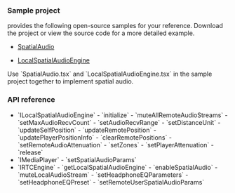 <PlatformWrapper platform="electron">

### Sample project

<Vg k="COMPANY" /> provides the following open-source samples for your reference. Download the project or view the source code for a more detailed example.

- [SpatialAudio](https://github.com/AgoraIO-Extensions/Electron-SDK/blob/main/example/src/renderer/examples/advanced/SpatialAudio/SpatialAudio.tsx) 

- [LocalSpatialAudioEngine](https://github.com/AgoraIO-Extensions/Electron-SDK/blob/main/example/src/renderer/examples/advanced/LocalSpatialAudioEngine/LocalSpatialAudioEngine.tsx)

<Admonition type="info">
Use `SpatialAudio.tsx` and `LocalSpatialAudioEngine.tsx` in the sample project together to implement spatial audio.
</Admonition>

### API reference

- <Link to="{{global.API_REF_ELECTRON_ROOT}}/class_ilocalspatialaudioengine.html#class_ilocalspatialaudioengine">`ILocalSpatialAudioEngine`</Link>
    - <Link to="{{global.API_REF_ELECTRON_ROOT}}/class_ilocalspatialaudioengine.html#api_ilocalspatialaudioengine_initialize">`initialize`</Link>
    - <Link to="{{global.API_REF_ELECTRON_ROOT}}/class_irtcengine.html#api_irtcengine_muteallremoteaudiostreams">`muteAllRemoteAudioStreams`</Link>
    - <Link to="{{global.API_REF_ELECTRON_ROOT}}/class_ibasespatialaudioengine.html#api_ibasespatialaudioengine_setmaxaudiorecvcount">`setMaxAudioRecvCount`</Link>
    - <Link to="{{global.API_REF_ELECTRON_ROOT}}/class_ibasespatialaudioengine.html#api_ibasespatialaudioengine_setaudiorecvrange">`setAudioRecvRange`</Link>
    - <Link to="{{global.API_REF_ELECTRON_ROOT}}/class_ibasespatialaudioengine.html#api_ibasespatialaudioengine_setdistanceunit">`setDistanceUnit`</Link>
    - <Link to="{{global.API_REF_ELECTRON_ROOT}}/class_ibasespatialaudioengine.html#api_ibasespatialaudioengine_updateselfposition">`updateSelfPosition`</Link>
    - <Link to="{{global.API_REF_ELECTRON_ROOT}}/class_ilocalspatialaudioengine.html#api_ilocalspatialaudioengine_updateremoteposition">`updateRemotePosition`</Link>
    - <Link to="{{global.API_REF_ELECTRON_ROOT}}/class_ibasespatialaudioengine.html#api_ibasespatialaudioengine_updateplayerpositioninfo">`updatePlayerPositionInfo`</Link>
    - <Link to="{{global.API_REF_ELECTRON_ROOT}}/class_ilocalspatialaudioengine.html#api_ilocalspatialaudioengine_clearremotepositions">`clearRemotePositions`</Link>
    - <Link to="{{global.API_REF_ELECTRON_ROOT}}/class_ibasespatialaudioengine.html#api_ilocalspatialaudioengine_setremoteaudioattenuation">`setRemoteAudioAttenuation`</Link>
    - <Link to="{{global.API_REF_ELECTRON_ROOT}}/class_ibasespatialaudioengine.html#api_ibasespatialaudioengine_setzones">`setZones`</Link>
    - <Link to="{{global.API_REF_ELECTRON_ROOT}}/class_ibasespatialaudioengine.html#api_ibasespatialaudioengine_setplayerattenuation">`setPlayerAttenuation`</Link>
    - <Link to="{{global.API_REF_ELECTRON_ROOT}}/class_ibasespatialaudioengine.html#api_ibasespatialaudioengine_release">`release`</Link>

- <Link to="{{global.API_REF_ELECTRON_ROOT}}/class_imediaplayer.html#class_imediaplayer">`IMediaPlayer`</Link>
    - <Link to="{{global.API_REF_ELECTRON_ROOT}}/class_imediaplayer.html#api_imediaplayer_setspatialaudioparams">`setSpatialAudioParams`</Link>

- <Link to="{{global.API_REF_ELECTRON_ROOT}}/class_irtcengine.html#class_irtcengine">`IRTCEngine`</Link>
    - <Link to="{{global.API_REF_ELECTRON_ROOT}}/class_irtcengine.html#api_irtcengine_getlocalspatialaudioengine">`getLocalSpatialAudioEngine`</Link>
    - <Link to="{{global.API_REF_ELECTRON_ROOT}}/class_irtcengine.html#api_irtcengine_enablespatialaudio">`enableSpatialAudio`</Link>
    - <Link to="{{global.API_REF_ELECTRON_ROOT}}/class_irtcengine.html#api_irtcengine_mutelocalaudiostream">`muteLocalAudioStream`</Link>
    - <Link to="{{global.API_REF_ELECTRON_ROOT}}/class_irtcengine.html#api_irtcengine_setheadphoneeqparameters">`setHeadphoneEQParameters`</Link>
    - <Link to="{{global.API_REF_ELECTRON_ROOT}}/class_irtcengine.html#api_irtcengine_setheadphoneeqpreset">`setHeadphoneEQPreset`</Link>
    - <Link to="{{global.API_REF_ELECTRON_ROOT}}/class_irtcengine.html#api_irtcengine_setremoteuserspatialaudioparams">`setRemoteUserSpatialAudioParams`</Link>
</PlatformWrapper>

